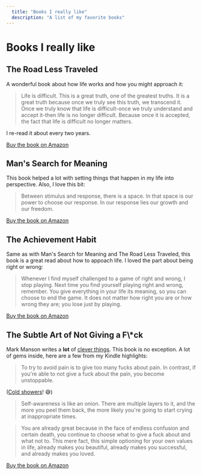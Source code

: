 ```yaml
---
  title: "Books I really like"
  description: "A list of my favorite books"
---
```


# Books I really like

## The Road Less Traveled

A wonderful book about how life works and how you might approach it:

> Life is difficult. This is a great truth, one of the greatest truths. It is a great truth because once we truly see this truth, we transcend it. Once we truly know that life is difficult-once we truly understand and accept it-then life is no longer difficult. Because once it is accepted, the fact that life is difficult no longer matters.

I re-read it about every two years.

[Buy the book on Amazon](https://amzn.to/2Q0WuVf)

## Man's Search for Meaning

This book helped a lot with setting things that happen in my life into perspective. Also, I love this bit:

> Between stimulus and response, there is a space. In that space is our power to choose our response. In our response lies our growth and our freedom.

[Buy the book on Amazon](https://amzn.to/2wDxESH)

## The Achievement Habit

Same as with Man's Search for Meaning and The Road Less Traveled, this book is a great read about how to appoach life. I loved the part about being right or wrong:

> Whenever I find myself challenged to a game of right and wrong, I stop playing. Next time you find yourself playing right and wrong, remember. You give everything in your life its meaning, so you can choose to end the game. It does not matter how right you are or how wrong they are; you lose just by playing.

[Buy the book on Amazon](https://amzn.to/2PBFt2Z)

## The Subtle Art of Not Giving a F\\\*ck

Mark Manson writes a **lot** of [clever things](https://markmanson.net/how-to-grow-up). This book is no exception. A lot of gems inside, here are a few from my Kindle highlights:

> To try to avoid pain is to give too many fucks about pain. In contrast, if you're able to not give a fuck about the pain, you become unstoppable.

([Cold showers](/workout#take-cold-showers)! 😅)

> Self-awareness is like an onion. There are multiple layers to it, and the more you peel them back, the more likely you're going to start crying at inappropriate times.

> You are already great because in the face of endless confusion and certain death, you continue to choose what to give a fuck about and what not to. This mere fact, this simple optioning for your own values in life, already makes you beautiful, already makes you successful, and already makes you loved.

[Buy the book on Amazon](https://amzn.to/2LbuX1V)
